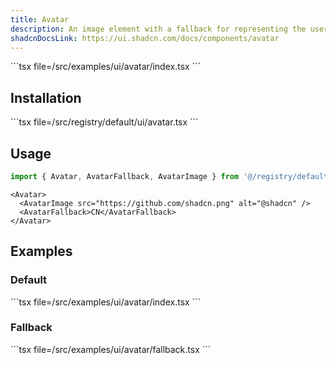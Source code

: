 ```yaml
---
title: Avatar
description: An image element with a fallback for representing the user.
shadcnDocsLink: https://ui.shadcn.com/docs/components/avatar
---
```


<ComponentPreview component="avatar">
  ```tsx file=<rootDir>/src/examples/ui/avatar/index.tsx
  ```
</ComponentPreview>

## Installation

<Installation component="avatar">
  ```tsx file=<rootDir>/src/registry/default/ui/avatar.tsx
  ```
</Installation>

## Usage

```ts
import { Avatar, AvatarFallback, AvatarImage } from '@/registry/default/ui/avatar'
```

```tsx
<Avatar>
  <AvatarImage src="https://github.com/shadcn.png" alt="@shadcn" />
  <AvatarFallback>CN</AvatarFallback>
</Avatar>
```

## Examples

### Default

<ComponentPreview component="avatar" example="default">
  ```tsx file=<rootDir>/src/examples/ui/avatar/index.tsx
  ```
</ComponentPreview>

### Fallback

<ComponentPreview component="avatar" example="fallback">
  ```tsx file=<rootDir>/src/examples/ui/avatar/fallback.tsx
  ```
</ComponentPreview>